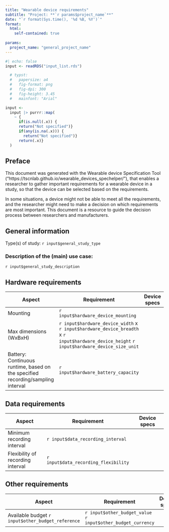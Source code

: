 ```yaml
---
title: "Wearable device requirements"
subtitle: "Project: **`r params$project_name`**"
date: "`r format(Sys.time(), '%d %B, %Y')`"
format: 
  html:
    self-contained: true
    
params:
  project_name: "general_project_name"
---
```


```r
#| echo: false
input <- readRDS("input_list.rds")

  # typst:
  #   papersize: a4
  #   fig-format: png
  #   fig-dpi: 300
  #   fig-height: 3.45
  #   mainfont: "Arial"

input <- 
  input |> purrr::map(
    ~ {
      if(is.null(.x)) {
      return("Not specified")}
      if(any(is.na(.x))) {
        return("Not specified")}
      return(.x)}
  )
```

## Preface

This document was generated with the Wearable device Specification Tool ("https://tscnlab.github.io/wearable_devices_spechelper/"), that enables a researcher to gather important requirements for a wearable device in a study, so that the device can be selected based on the requirements.

In some situations, a device might not be able to meet all the requirements, and the researcher might need to make a decision on which requirements are most important. This document is a resource to guide the decision process between researchers and manufacturers.

## General information

Type(s) of study: `r input$general_study_type`

### Description of the (main) use case:

`r input$general_study_description`

## Hardware requirements

| Aspect | Requirement | Device specs |
|-----------------------------|------------------------|------------------------|
| Mounting | `r input$hardware_device_mounting` |  |
| Max dimensions (WxBxH) | `r input$hardware_device_width` x `r input$hardware_device_breadth` x `r input$hardware_device_height` `r input$hardware_device_size_unit` |  |
| Battery: Continuous runtime, based on the specified recording/sampling interval | `r input$hardware_battery_capacity` |  |

## Data requirements

| Aspect | Requirement | Device specs |
|----------------------------|------------------------|------------------------|
| Minimum recording interval | `r input$data_recording_interval` |  |
| Flexibility of recording interval | `r input$data_recording_flexibility` |  |

## Other requirements

| Aspect | Requirement | Device specs |
|----------------------------|------------------------|------------------------|
| Available budget `r input$other_budget_reference` | `r input$other_budget_value` `r input$other_budget_currency` |  |
